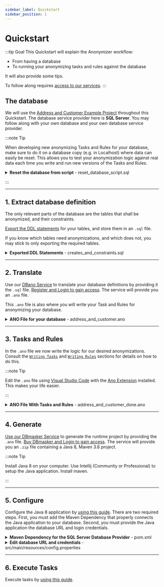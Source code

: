 ```yaml
---
sidebar_label: Quickstart
sidebar_position: 1
---
```


# Quickstart

:::tip Goal
This Quickstart will explain the Anonymizer workflow:

- From having a database
- To running your anonymizing tasks and rules against the database

It will also provide some tips.

To follow along requires [access to our services](services/access).
:::

## The database

We will use the [Address and Customer Example Project](examples/address-customer-project) throughout this Quickstart. The database service provider here is **SQL Server**.
You may follow along with your own database and your own database service provider.

:::note Tip

When developing new anonymizing Tasks and Rules for your database, make sure to do it on a database copy (e.g. in Localhost) where data can easily be reset.
This allows you to test your anonymization logic against real data each time you write and run new versions of the Tasks and Rules.

<details><summary><b>Reset the database from script</b> - reset_database_script.sql </summary>
<p>

```sql
drop table pii_tables.Customer;
drop table pii_tables.Address;

CREATE TABLE pii_tables.Address (
	addressNo BIGINT not null,
	homeAddress varchar(50) null ,
	postalCode varchar(10) null,
	created datetime null,
	CONSTRAINT Address_PK PRIMARY KEY (addressNo),
);

CREATE TABLE pii_tables.Customer (
	ID int NOT NULL identity(1,1),
	addressNo BIGINT not null,
	email varchar(50) null ,
	name varchar(50) null,
	created datetime null,
	CONSTRAINT Customer_PK PRIMARY KEY (ID),
	FOREIGN KEY (addressNo) REFERENCES pii_tables.Address(addressNo)
);

INSERT INTO pii_tables.Address (addressNo, homeAddress, postalCode, created) VALUES (372036854775807, 'Prod Address 1', '1234', '2020-01-28 12:24:06');
INSERT INTO pii_tables.Address (addressNo, homeAddress, postalCode, created) VALUES (137862354775678, 'Prod Address 2', '6542', '2020-07-15 16:35:13');
INSERT INTO pii_tables.Address (addressNo, homeAddress, postalCode, created) VALUES (825675368758452, 'Prod Address 3', '1008', '2021-01-01 14:05:34');
INSERT INTO pii_tables.Address (addressNo, homeAddress, postalCode, created) VALUES (265736898756443, 'Prod Address 4', '4064', '2021-12-21 08:57:30');

INSERT INTO pii_tables.Customer (addressNo,email,name,created) VALUES (372036854775807,'jean.smith@mail.com', null, '2020-01-28 12:24:06');
INSERT INTO pii_tables.Customer (addressNo,email,name,created) VALUES (137862354775678,'m.simmons@somemail.com','Mark Simmons', '2020-07-15 16:35:13');
INSERT INTO pii_tables.Customer (addressNo,email,name,created) VALUES (825675368758452,null,'Edward Snake', '2021-01-01 14:05:34');
INSERT INTO pii_tables.Customer (addressNo,email,name,created) VALUES (265736898756443,'mary.lake@foomail.com','Mary Lake', '2021-12-21 08:57:30');
```

</p>
</details>

:::

---

## 1. Extract database definition

The only relevant parts of the database are the tables that shall be anonymized, and their constraints.

[Export the DDL statements](from-sql-to-ano/translate-to-ano) for your tables, and store them in an `.sql` file.

If you know which tables need anonymizations, and which does not, you may stick to only exporting the required tables.

<details><summary><b>Exported DDL Statements</b> - creates_and_constraints.sql </summary>
<p>

```sql
-- pii_tables.Customer definition

CREATE TABLE `Customer` (
`ID` int NOT NULL AUTO_INCREMENT,
`addressNo` bigint NOT NULL,
`email` varchar(50) DEFAULT NULL,
`name` varchar(50) DEFAULT NULL,
`created` datetime DEFAULT NULL,
PRIMARY KEY (`ID`),
KEY `addressNo` (`addressNo`),
CONSTRAINT `customer_ibfk_1` FOREIGN KEY (`addressNo`) REFERENCES `Address` (`addressNo`)
) ENGINE=InnoDB AUTO_INCREMENT=5 DEFAULT CHARSET=utf8mb4 COLLATE=utf8mb4_0900_ai_ci;

-- pii_tables.Address definition

CREATE TABLE `Address` (
`ID` int NOT NULL AUTO_INCREMENT,
`addressNo` bigint NOT NULL,
`homeAddress` varchar(50) DEFAULT NULL,
`postalCode` varchar(10) DEFAULT NULL,
`created` datetime DEFAULT NULL,
PRIMARY KEY (`ID`),
UNIQUE KEY `Address_UK` (`addressNo`)
) ENGINE=InnoDB AUTO_INCREMENT=5 DEFAULT CHARSET=utf8mb4 COLLATE=utf8mb4_0900_ai_ci;
```

</p>
</details>

---

## 2. Translate

Use our [DBano Service](from-sql-to-ano/translate-to-ano) to translate your database definitions by providing it the `.sql` file. [Register and Login to gain access](services/access).
The service will provide you an `.ano` file.

This `.ano` file is also where you will write your Task and Rules for anonymizing your database.

<details><summary><b>ANO File for your database</b> - address_and_customer.ano </summary>
<p>

```sql

table Address
	column integer ID
	column integer addressNo
	column text homeAddress
		size 50
	column text postalCode
		size 10
	column datetime created
	primary-key ID
	unique-key addressNo addressNo

table Customer
	column integer ID
	column text email
		size 50
	column text name
		size 50
	column datetime created
	column integer addressNo
	primary-key ID

foreign-key
	Address ID
	Customer addressNo


/*
...
*/
```

</p>
</details>

---

## 3. Tasks and Rules

In the `.ano` file we now write the logic for our desired anonymizations. Consult the [`Writing Tasks`](tasks/overview-tasks) and [`Writing Rules`](rules/overview-rules) sections for details on how to do this.

:::note Tip

Edit the `.ano` file using [Visual Studio Code](https://code.visualstudio.com/) with the [Ano Extension](https://marketplace.visualstudio.com/items?itemName=Esito.vscode-ano) installed. This makes your life easier.

:::

<details><summary><b>ANO File With Tasks and Rules</b> - address_and_customer_done.ano </summary>
<p>

```sql
 // - - - - Database Schema Information - - - - //
table Address
    column integer addressNo
    column text homeAddress
        size 50
    column text postalCode
        size 10
    column datetime created
    primary-key addressNo

table Customer
    column integer ID
    column text email
        size 50
    column text name
        size 50
    column datetime created
    column integer addressNo
    primary-key ID

// - - - - Foreign Keys (Optional) - - - - //
foreign-key
    Address addressNo
    Customer addressNo


// - - - - Tasks and Rules - - - - //

task updateAdressTasks
{
    update Address UpdateAddressFields
        mask homeAddress UpdateAddressUsingFile
            format %s
            file src/main/resources/addresses.txt random-order

        mask postalCode UpdateToRandomPostalCodeAsString
            format "%d"
            //transform PostCodeGeneralization
            random-integer 1000 9999

        shuffle created
}

task updateCustomerTasks
{
    update Customer UpdateCustomerNameUsingTwoFiles
        sql-before "delete from Customer where name is null"
        mask name UpdateNamesUsingFiles
            format "%s %s"
            file src/main/resources/firstnames.txt random-order
            file src/main/resources/lastnames.txt random-order map name_map.txt output
    update Customer UpdateCustomerEmailNotNullSubset
        where "email is not null"
        mask email UpdateEmailsBasedOnNameColumn
            format %s
            transform Email // appends @mail.com to formatted names. Results in firstname.lastname@mail.com
            column name

    update Customer UpdateCustomerRandomizeCreated
        randomize created
            type datetime // datetime adds noise in seconds
            format "%1$tF %1$tT"
            convert String2DateTime
            offset 360000.0
            flat-noise 50000.0
}

task propagateTask
{
    update Address
        mask addressNo
            format %d
            unique
            sequence 10000 1 // start at 10000, increment by 1
            temporary-value 9999999
            propagate Customer.addressNo
}

```

</p>
</details>

---

## 4. Generate

[Use our DBmasker Service](from-ano-to-execution/generate) to generate the runtime project by providing the `.ano` file. [Buy DBmasker and Login to gain access](services/access). The service will provide you an `.zip` file containing a Java 8, Maven 3.6 project.

:::note Tip

Install Java 8 on your computer. Use Intellij (Community or Professional) to setup the Java application. Install maven.

:::

---

## 5. Configure

Configure the Java 8 application by [using this guide](from-ano-to-execution/configure). There are two required steps. First, you must add the Maven Dependency that properly connects the Java application to your database. Second, you must provide the Java application the database URL and login credentials.

<details><summary><b>Maven Dependency for the SQL Server Database Provider</b> - pom.xml </summary>
<p>

```xml
  <dependencies>
    ...
    <dependency>
      <groupId>com.microsoft.sqlserver</groupId>
      <artifactId>mssql-jdbc</artifactId>
      <version>9.4.0.jre8</version>
    </dependency>
    ...
  </dependencies>

```

</p>
</details>

<details><summary><b>Edit database URL and credentials</b> - src/main/resources/config.properties </summary>
<p>

```properties
# Database connection parameters
connection.host         = localhost
connection.port         = 1433
connection.db           = master
connection.schema       = pii_tables
connection.user         = sa
connection.password     = myPassword
connection.driverClass  = com.microsoft.sqlserver.jdbc.SQLServerDriver
connection.url          = jdbc:sqlserver://localhost:1433;database=master
file.encryptionkey      =
sql.wrapper             = "
...
```

</p>
</details>

---

## 6. Execute Tasks

Execute tasks by [using this guide](from-ano-to-execution/execute).

